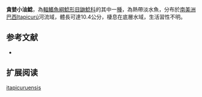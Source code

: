 {{Speciesbox
| name = 貪婪小油鯰
| image = 
| image_width = 250px
| status = NE
| status_system = IUCN3.1
| genus = Pimelodella
| species = itapicuruensis
| authority = [[Eigenmann|Eigenmann]], 1917
| synonyms = 
}}

'''貪婪小油鯰'''，為[[輻鰭魚綱|輻鰭魚綱]][[鯰形目|鯰形目]][[鼬鯰科|鼬鯰科]]的其中一[[種|種]]，為熱帶淡水魚，分布於[[南美洲|南美洲]][[巴西|巴西]]Itapicurú河流域，體長可達10.4公分，棲息在底層水域，生活習性不明。

==参考文献==
*{{FishBase_species|genus=Pimelodella|species=itapicuruensis|year=2015|month=6}}

== 扩展阅读 ==
{{refbegin}}
{{wikispecies-inline|Pimelodella itapicuruensis|貪婪小油鯰}}
{{refend}}
{{Taxonbar|from=Q5530834}}

[[Category:小油鯰屬|itapicuruensis]]